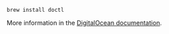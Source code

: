 ```shell
brew install doctl
```

More information in the [DigitalOcean documentation](https://docs.digitalocean.com/reference/doctl/).
